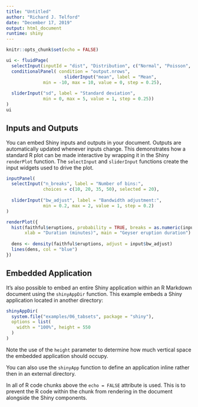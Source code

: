 ```yaml
---
title: "Untitled"
author: "Richard J. Telford"
date: "December 17, 2019"
output: html_document
runtime: shiny
---
```


```r
knitr::opts_chunk$set(echo = FALSE)
```


```r
ui <- fluidPage(
  selectInput(inputId = "dist", "Distribution", c("Normal", "Poisson", "Binomial", "Negative Binomial")),
  conditionalPanel( condition = "output.nrows",
                      sliderInput("mean", label = "Mean",
              min = -10, max = 10, value = 0, step = 0.25),
  
  sliderInput("sd", label = "Standard deviation",
              min = 0, max = 5, value = 1, step = 0.25))
)
ui
```


## Inputs and Outputs

You can embed Shiny inputs and outputs in your document. Outputs are automatically updated whenever inputs change.  This demonstrates how a standard R plot can be made interactive by wrapping it in the Shiny `renderPlot` function. The `selectInput` and `sliderInput` functions create the input widgets used to drive the plot.

```r
inputPanel(
  selectInput("n_breaks", label = "Number of bins:",
              choices = c(10, 20, 35, 50), selected = 20),
  
  sliderInput("bw_adjust", label = "Bandwidth adjustment:",
              min = 0.2, max = 2, value = 1, step = 0.2)
)

renderPlot({
  hist(faithful$eruptions, probability = TRUE, breaks = as.numeric(input$n_breaks),
       xlab = "Duration (minutes)", main = "Geyser eruption duration")
  
  dens <- density(faithful$eruptions, adjust = input$bw_adjust)
  lines(dens, col = "blue")
})
```

## Embedded Application

It's also possible to embed an entire Shiny application within an R Markdown document using the `shinyAppDir` function. This example embeds a Shiny application located in another directory:

```r
shinyAppDir(
  system.file("examples/06_tabsets", package = "shiny"),
  options = list(
    width = "100%", height = 550
  )
)
```

Note the use of the `height` parameter to determine how much vertical space the embedded application should occupy.

You can also use the `shinyApp` function to define an application inline rather then in an external directory.

In all of R code chunks above the `echo = FALSE` attribute is used. This is to prevent the R code within the chunk from rendering in the document alongside the Shiny components.



